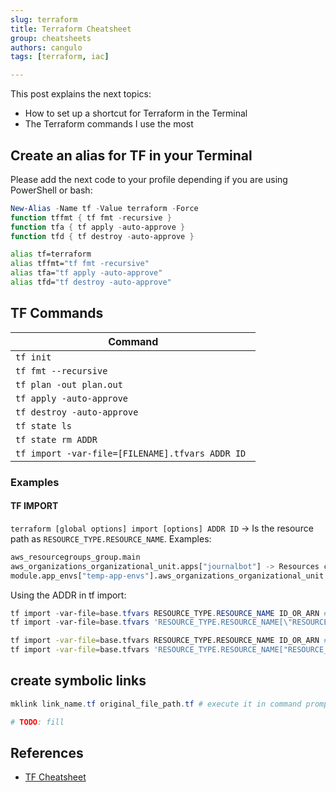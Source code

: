 ```yaml
---
slug: terraform
title: Terraform Cheatsheet
group: cheatsheets
authors: cangulo
tags: [terraform, iac]

---
```




This post explains the next topics:
* How to set up a shortcut for Terraform in the Terminal
* The Terraform commands I use the most

<!--truncate-->

## Create an alias for TF in your Terminal

Please add the next code to your profile depending if you are using PowerShell or bash:

<BrowserWindow>
<Tabs>
  <TabItem value="ps" label="PowerShell" default>

```powershell
New-Alias -Name tf -Value terraform -Force
function tffmt { tf fmt -recursive }
function tfa { tf apply -auto-approve }
function tfd { tf destroy -auto-approve }
```

  </TabItem>
  <TabItem value="sh" label="Bash">

```bash
alias tf=terraform
alias tffmt="tf fmt -recursive"
alias tfa="tf apply -auto-approve"
alias tfd="tf destroy -auto-approve"
```

  </TabItem>
</Tabs>
</BrowserWindow>

## TF Commands

| Command                                          |
| ------------------------------------------------ |
| `tf init`                                        |
| `tf fmt --recursive`                             |
| `tf plan -out plan.out`                          |
| `tf apply -auto-approve `                        |
| `tf destroy -auto-approve`                       |
| `tf state ls`                                    |
| `tf state rm ADDR`                               |
| `tf import -var-file=[FILENAME].tfvars ADDR ID ` |

### Examples

#### TF IMPORT
`terraform [global options] import [options] ADDR ID` -> Is the resource path as `RESOURCE_TYPE.RESOURCE_NAME`. Examples:

```bash
aws_resourcegroups_group.main
aws_organizations_organizational_unit.apps["journalbot"] -> Resources created without foreach.
module.app_envs["temp-app-envs"].aws_organizations_organizational_unit.envs["prd"] -> Resources created **with foreach**.
```

Using the ADDR in tf import:

<BrowserWindow>
<Tabs>
  <TabItem value="ps" label="PowerShell" default>

```powershell
tf import -var-file=base.tfvars RESOURCE_TYPE.RESOURCE_NAME ID_OR_ARN # Resources created without foreach.
tf import -var-file=base.tfvars 'RESOURCE_TYPE.RESOURCE_NAME[\"RESOURCE_KEY\"]' ID_OR_ARN #  Resources created **with foreach**. Please note the `''` for the resource path.
```

  </TabItem>
  <TabItem value="sh" label="Bash">

```bash
tf import -var-file=base.tfvars RESOURCE_TYPE.RESOURCE_NAME ID_OR_ARN # Resources created without foreach.
tf import -var-file=base.tfvars 'RESOURCE_TYPE.RESOURCE_NAME["RESOURCE_KEY"]' ID_OR_ARN #  Resources created **with foreach**. Please note the `''` for the resource path.
```

  </TabItem>
</Tabs>
</BrowserWindow>

## create symbolic links

<BrowserWindow>
<Tabs>
  <TabItem value="ps" label="PowerShell" default>

```powershell
mklink link_name.tf original_file_path.tf # execute it in command prompt as admin
```

  </TabItem>
  <TabItem value="sh" label="Bash">

```bash
# TODO: fill
```

  </TabItem>
</Tabs>
</BrowserWindow>

## References

* [TF Cheatsheet](https://dzone.com/articles/terraform-cli-cheat-sheet)